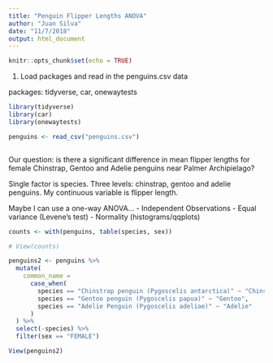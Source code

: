 ```yaml
---
title: "Penguin Flipper Lengths ANOVA"
author: "Juan Silva"
date: "11/7/2018"
output: html_document
---
```


```r
knitr::opts_chunk$set(echo = TRUE)
```

1. Load packages and read in the penguins.csv data

packages: tidyverse, car, onewaytests

```r

library(tidyverse)
library(car)
library(onewaytests)

penguins <- read_csv("penguins.csv")



```

Our question: is there a significant difference in mean flipper lengths for female Chinstrap, Gentoo and Adelie penguins near Palmer Archipielago?

Single factor is species. Three levels: chinstrap, gentoo and adelie penguins. My continuous variable is flipper length.

Maybe I can use a one-way ANOVA...
- Independent Observations
- Equal variance (Levene's test)
- Normality (histograms/qqplots)

```r

counts <- with(penguins, table(species, sex))

# View(counts)

penguins2 <- penguins %>% 
  mutate(
    common_name =
      case_when(
        species == "Chinstrap penguin (Pygoscelis antarctica)" ~ "Chinstrap",
        species == "Gentoo penguin (Pygoscelis papua)" ~ "Gentoo",
        species == "Adelie Penguin (Pygoscelis adeliae)" ~ "Adelie"
      )
  ) %>% 
  select(-species) %>% 
  filter(sex == "FEMALE")

View(penguins2)

```

